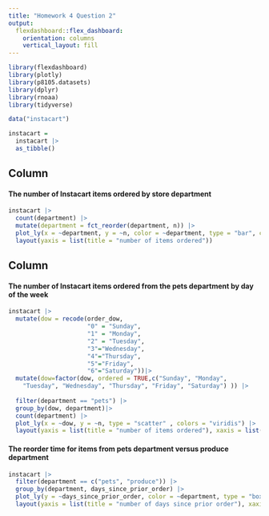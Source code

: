 ```yaml
---
title: "Homework 4 Question 2"
output: 
  flexdashboard::flex_dashboard:
    orientation: columns
    vertical_layout: fill
---
```


```r

library(flexdashboard)
library(plotly)
library(p8105.datasets)
library(dplyr)
library(rnoaa)
library(tidyverse)
```

```r
data("instacart")

instacart = 
  instacart |> 
  as_tibble()

```


Column {data-width=650}
-----------------------------------------------------------------------

#### The number of Instacart items ordered by store department

```r
instacart |> 
  count(department) |> 
  mutate(department = fct_reorder(department, n)) |> 
  plot_ly(x = ~department, y = ~n, color = ~department, type = "bar", colors = "viridis") |>
  layout(yaxis = list(title = "number of items ordered"))
```

Column {data-width=350}
-----------------------------------------------------------------------

#### The number of Instacart items ordered from the pets department by day of the week

```r


instacart |> 
  mutate(dow = recode(order_dow, 
                      "0" = "Sunday",
                      "1" = "Monday",
                      "2" = "Tuesday",
                      "3"="Wednesday",
                      "4"="Thursday",
                      "5"="Friday",
                      "6"="Saturday"))|>
  mutate(dow=factor(dow, ordered = TRUE,c("Sunday", "Monday", 
    "Tuesday", "Wednesday", "Thursday", "Friday", "Saturday") )) |>
  
  filter(department == "pets") |>
  group_by(dow, department)|>
  count(department) |> 
  plot_ly(x = ~dow, y = ~n, type = "scatter" , colors = "viridis") |>
  layout(yaxis = list(title = "number of items ordered"), xaxis = list(title = "day of the week"))


```

#### The reorder time for items from pets department versus produce department

```r
instacart |>
  filter(department == c("pets", "produce")) |>
  group_by(department, days_since_prior_order) |>
  plot_ly(y = ~days_since_prior_order, color = ~department, type = "box", colors = "viridis")|>
  layout(yaxis = list(title = "number of days since prior order"), xaxis = list(title = "department"))

```
